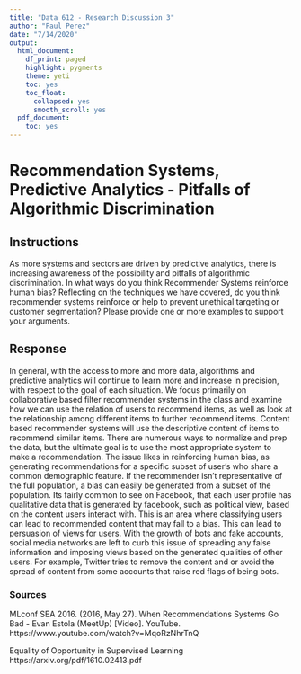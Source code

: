 ```yaml
---
title: "Data 612 - Research Discussion 3"
author: "Paul Perez"
date: "7/14/2020"
output:
  html_document:
    df_print: paged
    highlight: pygments
    theme: yeti
    toc: yes
    toc_float:
      collapsed: yes
      smooth_scroll: yes
  pdf_document:
    toc: yes
---
```


\newpage

# Recommendation Systems, Predictive Analytics - Pitfalls of Algorithmic Discrimination

## Instructions
As more systems and sectors are driven by predictive analytics, there is increasing awareness of the possibility and pitfalls of algorithmic discrimination. In what ways do you think Recommender Systems reinforce human bias? Reflecting on the techniques we have covered, do you think recommender systems reinforce or help to prevent unethical targeting or customer segmentation?  Please provide one or more examples to support your arguments.

## Response
In general, with the access to more and more data, algorithms and predictive analytics will continue to learn more and increase in precision, with respect to the goal of each situation. We focus primarily on collaborative based filter recommender systems in the class and examine how we can use the relation of users to recommend items, as well as look at the relationship among different items to further recommend items. Content based recommender systems will use the descriptive content of items to recommend similar items. There are numerous ways to normalize and prep the data, but the ultimate goal is to use the most appropriate system to make a recommendation. The issue likes in reinforcing human bias, as generating recommendations for a specific subset of user's who share a common demographic feature. If the recommender isn't representative of the full population, a bias can easily be generated from a subset of the population. Its fairly common to see on Facebook, that each user profile has qualitative data that is generated by facebook, such as political view, based on the content users interact with. This is an area where classifying users can lead to recommended content that may fall to a bias. This can lead to persuasion of views for users. With the growth of bots and fake accounts, social media networks are left to curb this issue of spreading any false information and imposing views based on the generated qualities of other users. For example, Twitter tries to remove the content and or avoid the spread of content from some accounts that raise red flags of being bots.

\newpage

### Sources
MLconf SEA 2016. (2016, May 27). When Recommendations Systems Go Bad - Evan Estola (MeetUp) [Video]. YouTube. https://www.youtube.com/watch?v=MqoRzNhrTnQ

Equality of Opportunity in Supervised Learning
https://arxiv.org/pdf/1610.02413.pdf